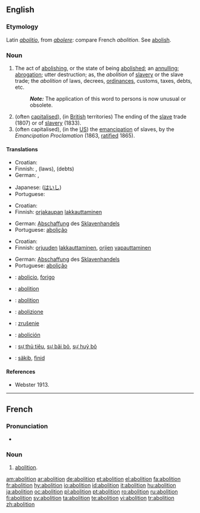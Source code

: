 ==English==

===Etymology===
Latin ''[[abolitio]]'', from ''[[abolere]]'': compare French ''abolition''. See [[abolish]].

===Noun===
{{en-noun}}

# The act of [[abolish|abolishing]], or the state of being [[abolished]]; an [[annul|annulling]]; [[abrogation]]; utter destruction; as, the ''abolition'' of [[slave]]ry or the slave trade; the ''abolition'' of laws, decrees, [[ordinances]], customs, taxes, debts, etc.
#: '''''Note:''''' The application of this word to persons is now unusual or obsolete.
# (often [[capitalised]]), (in [[British]] territories) The ending of the [[slave]] trade (1807) or of [[slavery]] (1833).
# (often capitalised), (in the [[US]]) the [[emancipation]] of slaves, by the ''Emancipation Proclamation'' (1863, [[ratified]] 1865).

====Translations====
{{trans-top|act of abolishing}}
* Croatian: {{t-|hr|abolicija|f|alt=abolícija}}
* Finnish: {{t-|fi|lakkauttaminen}}, {{t|fi|kumoaminen}} (laws), {{t|fi|mitätöinti}} (debts)
* German: {{t+|de|Abschaffung|f}}, {{t-|de|Aufhebung|f}}
{{trans-mid}}
* Japanese: {{t+|ja|廃止|tr=haishi|sc=Jpan}} ([[はいし]])
* Portuguese: {{t+|pt|abolição|f}}
{{trans-bottom}}

{{trans-top|Abolition of slave trade}}
* Croatian: {{t-|hr|abolicija|f|alt=abolícija}}
* Finnish: [[orjakauppa|orjakaupan]] [[lakkauttaminen]]
{{trans-mid}}
* German: [[Abschaffung]] des [[Sklavenhandels]]
* Portuguese: [[abolição]] {{f}}
{{trans-bottom}}

{{trans-top|emancipation of slaves}}
* Croatian: {{t-|hr|abolicija|f|alt=abolícija}}
* Finnish: [[orjuus|orjuuden]] [[lakkauttaminen]], [[orja|orjien]] [[vapauttaminen]]
{{trans-mid}}
* German: [[Abschaffung]] des [[Sklavenhandels]]
* Portuguese: [[abolição]] {{f}}
{{trans-bottom}}

{{checktrans-top}}
* {{ttbc|Esperanto}}: [[abolicio]], [[forigo]]
* {{ttbc|French}}: [[abolition]] {{f}}
* {{ttbc|Interlingua}}: [[abolition]]
* {{ttbc|Italian}}: [[abolizione]]
{{checktrans-mid}}
* {{ttbc|Slovak}}: [[zrušenie]] {{n}}
* {{ttbc|Spanish}}: [[abolición]]
* {{ttbc|Vietnamese}}: [[sự thủ tiêu]], [[sự bãi bỏ]], [[sự huỷ bỏ]]
* {{ttbc|Volapük}}: [[säkib]], [[finid]]
{{checktrans-bottom}}

====References====
* Webster 1913.
----

==French==

===Pronunciation===
* {{audio|Fr-abolition.ogg|Audio}}

===Noun===
{{fr-noun|f}}

# [[#English|abolition]].

[[am:abolition]]
[[ar:abolition]]
[[de:abolition]]
[[et:abolition]]
[[el:abolition]]
[[fa:abolition]]
[[fr:abolition]]
[[hy:abolition]]
[[io:abolition]]
[[id:abolition]]
[[it:abolition]]
[[hu:abolition]]
[[ja:abolition]]
[[oc:abolition]]
[[pl:abolition]]
[[pt:abolition]]
[[ro:abolition]]
[[ru:abolition]]
[[fi:abolition]]
[[sv:abolition]]
[[ta:abolition]]
[[te:abolition]]
[[vi:abolition]]
[[tr:abolition]]
[[zh:abolition]]